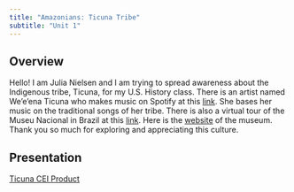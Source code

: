 ```yaml
---
title: "Amazonians: Ticuna Tribe"
subtitle: "Unit 1"
---
```



## Overview

Hello! I am Julia Nielsen and I am trying to spread awareness about the Indigenous tribe, Ticuna, for my U.S. History class.
 There is an artist named We'e'ena Ticuna who makes music on Spotify at this [link](https://open.spotify.com/track/1RTvXUOrSP8ITwqwOubDkO?si=10351d4227834e2&nd=1&dlsi=28cbccc8d7524ee8). She bases her music on the traditional songs of her tribe. 
 There is also a virtual tour of the Museu Nacional in Brazil at this [link](https://museunacional.ufrj.br/dir/exposicoes/etnologia/brasil_ind.html). Here is the [website](https://www.hisour.com/brazilian-indigenous-ethnology-brazil-national-museum-digital-restoration-53737/#google_vignette) of the museum. 
 Thank you so much for exploring and appreciating this culture. 

 

## Presentation

[Ticuna CEI Product](Ticuna CEI Product.pdf)
